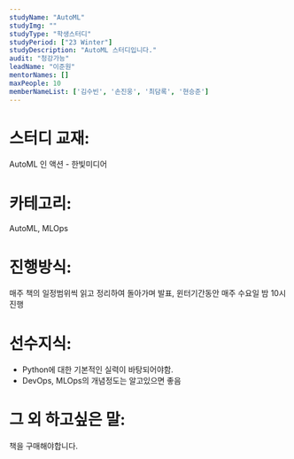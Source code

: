 ```yaml
---
studyName: "AutoML"
studyImg: ""
studyType: "학생스터디"
studyPeriod: ["23 Winter"]
studyDescription: "AutoML 스터디입니다."
audit: "청강가능"
leadName: "이준원"
mentorNames: []
maxPeople: 10
memberNameList: ['김수빈', '손진웅', '최담록', '현승준']
---
```



# 스터디 교재: 
AutoML 인 액션 - 한빛미디어

# 카테고리: 
AutoML, MLOps

# 진행방식: 
매주 책의 일정범위씩 읽고 정리하여 돌아가며 발표, 윈터기간동안 매주 수요일 밤 10시 진행

# 선수지식: 
- Python에 대한 기본적인 실력이 바탕되어야함. 
- DevOps, MLOps의 개념정도는 알고있으면 좋음

# 그 외 하고싶은 말: 
책을 구매해야합니다.